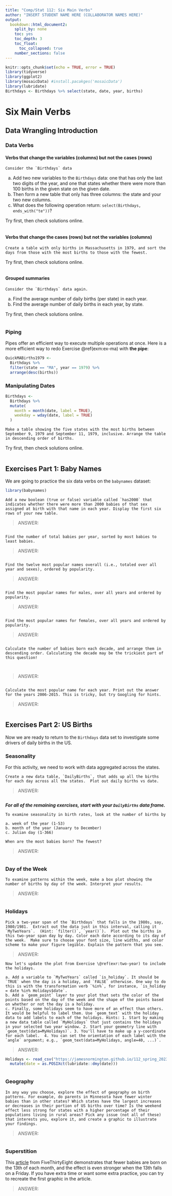 ```yaml
---
title: "Comp/Stat 112: Six Main Verbs"
author: "INSERT STUDENT NAME HERE (COLLABORATOR NAMES HERE)"
output:
  bookdown::html_document2:
    split_by: none
    toc: yes
    toc_depth: 3
    toc_float:
      toc_collapsed: true
    number_sections: false
---
```


```r
knitr::opts_chunk$set(echo = TRUE, error = TRUE)
library(tidyverse)
library(ggplot2)
library(mosaicData) #install.pacakges('mosaicData')
library(lubridate) 
Birthdays <- Birthdays %>% select(state, date, year, births)
```

# Six Main Verbs

## Data Wrangling Introduction {-}

### Data Verbs {-}

#### Verbs that change the variables (columns) but not the cases (rows) {-}


```example
Consider the `Birthdays` data
```

a. Add two new variables to the `Birthdays` data: one that has only the last two digits of the year, and one that states whether there were more than 100 births in the given state on the given date.   
b. Then form a new table that only has three columns: the state and your two new columns.   
c. What does the following operation return: `select(Birthdays, ends_with("te"))`?

Try first, then check solutions online.

```r

```



#### Verbs that change the cases (rows) but not the variables (columns) {-}


```exercise
Create a table with only births in Massachusetts in 1979, and sort the days from those with the most births to those with the fewest.

```

Try first, then check solutions online.

```r

```


#### Grouped summaries {-}


```exercise
Consider the `Birthdays` data again.
```

  (a) Find the average number of daily births (per state) in each year.
  (b) Find the average number of daily births in each year, by state.

Try first, then check solutions online.

```r

```

### Piping {-}

Pipes offer an efficient way to execute multiple operations at once. Here is a more efficient way to redo Exercise \@ref(exm:ex-ma) with **the pipe**:

```r
QuickMABirths1979 <-
  Birthdays %>%
  filter(state == "MA", year == 1979) %>%
  arrange(desc(births))
```

### Manipulating Dates {-}


```r
Birthdays <-
  Birthdays %>%
  mutate(
    month = month(date, label = TRUE),
    weekday = wday(date, label = TRUE)
  )
```


```exercise
Make a table showing the five states with the most births between September 9, 1979 and September 11, 1979, inclusive. Arrange the table in descending order of births.
```

Try first, then check solutions online.

```r

```

## Exercises Part 1: Baby Names {-}

We are going to practice the six data verbs on the `babynames` dataset:

```r
library(babynames)
```

```exercise
Add a new boolean (true or false) variable called `has2000` that indicates whether there were more than 2000 babies of that sex assigned at birth with that name in each year. Display the first six rows of your new table.

```

> ANSWER:

```r

```

```exercise
Find the number of total babies per year, sorted by most babies to least babies.

```

> ANSWER:

```r

```

```exercise
Find the twelve most popular names overall (i.e., totaled over all year and sexes), ordered by popularity.

```

> ANSWER:

```r

```

```exercise
Find the most popular names for males, over all years and ordered by popularity.

```

> ANSWER:

```r

```

```exercise
Find the most popular names for females, over all years and ordered by popularity.

```

> ANSWER:

```r

```

```exercise
Calculate the number of babies born each decade, and arrange them in descending order. Calculating the decade may be the trickiest part of this question!   
  
  
```
   
> ANSWER:

```r

```

```exercise
Calculate the most popular name for each year. Print out the answer for the years 2006-2015. This is tricky, but try Googling for hints.

```

> ANSWER:

```r

```

## Exercises Part 2: US Births {-}

Now we are ready to return to the `Birthdays` data set to investigate some drivers of daily births in the US.

### Seasonality {-}

For this activity, we need to work with data aggregated across the states.

```exercise
Create a new data table, `DailyBirths`, that adds up all the births for each day across all the states.  Plot out daily births vs date.

```

> ANSWER:

```r

```

***For all of the remaining exercises, start with your `DailyBirths` data frame.***

```exercise

To examine seasonality in birth rates, look at the number of births by

a. week of the year (1-53)
b. month of the year (January to December)
c. Julian day (1-366)

When are the most babies born? The fewest?

```

> ANSWER:

```r

```


### Day of the Week {-}

```exercise
To examine patterns within the week, make a box plot showing the number of births by day of the week. Interpret your results.

```

> ANSWER:

```r

```

### Holidays {-}

```exercise
Pick a two-year span of the `Birthdays` that falls in the 1980s, say, 1980/1981.  Extract out the data just in this interval, calling it `MyTwoYears`.  (Hint: `filter()`, `year()`).  Plot out the births in this two-year span day by day. Color each date according to its day of the week.  Make sure to choose your font size, line widths, and color scheme to make your figure legible. Explain the pattern that you see.

```

> ANSWER:


```exercise
Now let's update the plot from Exercise \@ref(exr:two-year) to include the holidays.   

a. Add a variable to `MyTwoYears` called `is_holiday`. It should be `TRUE` when the day is a holiday, and `FALSE` otherwise. One way to do this is with the transformation verb `%in%`, for instance, `is_holiday = date %in% Holidays$date`.   
b. Add a `geom_point` layer to your plot that sets the color of the points based on the day of the week and the shape of the points based on whether or not the day is a holiday.   
c. Finally, some holidays seem to have more of an effect than others. It would be helpful to label them. Use `geom_text` with the holiday data to add labels to each of the holidays. Hints: 1. Start by making a new data table called `MyHolidays` that just contains the holidays in your selected two year window. 2. Start your geometry line with `geom_text(data=MyHolidays)`. 3. You'll have to make up a y-coordinate for each label.  4. You can set the orientation of each label with the `angle` argument; e.g., `geom_text(data=MyHolidays, angle=40, ...)`.

```

> ANSWER:



```r
Holidays <- read_csv("https://jamesnormington.github.io/112_spring_2023/data/US-Holidays.csv") %>%
  mutate(date = as.POSIXct(lubridate::dmy(date)))



```

### Geography {-}

```exercise
In any way you choose, explore the effect of geography on birth patterns. For example, do parents in Minnesota have fewer winter babies than in other states? Which states have the largest increases or decreases in their portion of US births over time? Is the weekend effect less strong for states with a higher percentage of their populations living in rural areas? Pick any issue (not all of these) that interests you, explore it, and create a graphic to illustrate your findings.

```

> ANSWER:

```r

```


### Superstition {-}

This [article](https://fivethirtyeight.com/features/some-people-are-too-superstitious-to-have-a-baby-on-friday-the-13th/) from FiveThirtyEight demonstrates that fewer babies are born on the 13th of each month, and the effect is even stronger when the 13th falls on a Friday. If you have extra time or want some extra practice, you can try to recreate the first graphic in the article.

> ANSWER:

```r

```
